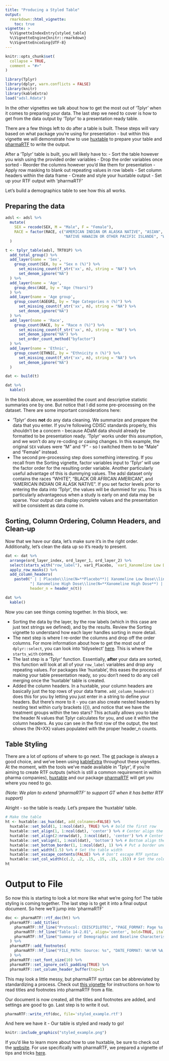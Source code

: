 ```yaml
---
title: "Producing a Styled Table"
output:
  rmarkdown::html_vignette:
    toc: true
vignette: >
  %\VignetteIndexEntry{styled_table}
  %\VignetteEngine{knitr::rmarkdown}
  %\VignetteEncoding{UTF-8}
---
```


```r
knitr::opts_chunk$set(
  collapse = TRUE,
  comment = "#>"
)
```

```r
library(Tplyr)
library(dplyr, warn.conflicts = FALSE)
library(knitr)
library(kableExtra)
load("adsl.Rdata")
```

In the other vignettes we talk about how to get the most out of 'Tplyr' when it comes to preparing your data. The last step we need to cover is how to get from the data output by 'Tplyr' to a presentation ready table.

There are a few things left to do after a table is built. These steps will vary based on what package you're using for presentation - but within this vignette we will demonstrate how to use [huxtable](https://hughjonesd.github.io/huxtable/) to prepare your table and [pharmaRTF](https://github.com/atorus-research/pharmaRTF) to write the output. 

After a 'Tplyr' table is built, you will likely have to:
- Sort the table however you wish using the provided order variables
- Drop the order variables once sorted
- Reorder the columns however you'd like them for presentation
- Apply row masking to blank out repeating values in row labels
- Set column headers within the data frame
- Create and style your huxtable output
- Set up your RTF output with 'pharmaRTF'

Let's build a demographics table to see how this all works.

## Preparing the data

```r
adsl <- adsl %>% 
  mutate(
    SEX = recode(SEX, M = "Male", F = "Female"), 
    RACE = factor(RACE, c("AMERICAN INDIAN OR ALASKA NATIVE", "ASIAN", "BLACK OR AFRICAN AMERICAN", 
                          "NATIVE HAWAIIN OR OTHER PACIFIC ISLANDE", "WHITE", "MULTIPLE"))
  )

t <- tplyr_table(adsl, TRT01P) %>% 
  add_total_group() %>% 
  add_layer(name = 'Sex', 
    group_count(SEX, by = "Sex n (%)") %>% 
      set_missing_count(f_str('xx', n), string = "NA") %>%
      set_denom_ignore("NA")
  ) %>% 
  add_layer(name = 'Age',
    group_desc(AGE, by = "Age (Years)")
  ) %>% 
  add_layer(name = 'Age group', 
    group_count(AGEGR1, by = "Age Categories n (%)") %>% 
      set_missing_count(f_str('xx', n), string = "NA") %>%
      set_denom_ignore("NA")
  ) %>% 
  add_layer(name = 'Race', 
    group_count(RACE, by = "Race n (%)") %>% 
      set_missing_count(f_str('xx', n), string = "NA") %>%
      set_denom_ignore("NA") %>% 
      set_order_count_method("byfactor")
  ) %>% 
  add_layer(name = 'Ethnic', 
    group_count(ETHNIC, by = "Ethnicity n (%)") %>% 
      set_missing_count(f_str('xx', n), string = "NA") %>%
      set_denom_ignore("NA")
  )

dat <- build(t)

dat %>% 
  kable()

```

In the block above, we assembled the count and descriptive statistic summaries one by one. But notice that I did some pre-processing on the dataset. There are some important considerations here:

- 'Tplyr' does **not** do any data cleaning. We summarize and prepare the data that you enter. If you're following CDISC standards properly, this shouldn't be a concern - because ADaM data should already be formatted to be presentation ready. 'Tplyr' works under this assumption, and we won't do any re-coding or casing changes. In this example, the original `SEX` values were "M" and "F" - so I switched them to be "Male" and "Female" instead.
- The second pre-processing step does something interesting. If you recall from the Sorting vignette, factor variables input to 'Tplyr' will use the factor order for the resulting order variable. Another particularly useful advantage of this is dummying values. The adsl dataset only contains the races "WHITE", "BLACK OR AFRICAN AMERICAN", and "AMERICAN INDIAN OR ALASK NATIVE". If you set factor levels prior to entering the data into 'Tplyr', the values will be dummied for you. This is particularly advantageous when a study is early on and data may be sparse. Your output can display complete values and the presentation will be consistent as data come in. 

## Sorting, Column Ordering, Column Headers, and Clean-up

Now that we have our data, let's make sure it's in the right order. Additionally, let's clean the data up so it's ready to present.

```r
dat <- dat %>% 
  arrange(ord_layer_index, ord_layer_1, ord_layer_2) %>% 
  select(starts_with("row_label"), var1_Placebo, `var1_Xanomeline Low Dose`, `var1_Xanomeline High Dose`, var1_Total) %>% 
  apply_row_masks() %>% 
  add_column_headers(
    paste0(" | | Placebo\\line(N=**Placebo**)| Xanomeline Low Dose\\line(N=**Xanomeline Low Dose**) ", 
           "| Xanomeline High Dose\\line(N=**Xanomeline High Dose**) | Total\\line(N=**Total**)"), 
           header_n = header_n(t))

dat %>% 
  kable()
```
Now you can see things coming together. In this block, we:

- Sorting the data by the layer, by the row labels (which in this case are just text strings we defined), and by the results. Review the Sorting vignette to understand how each layer handles sorting in more detail.
- The next step is where I re-order the columns and drop off the order columns. For more information about how to get the most out of `dplyr::select`, you can look into 'tidyselect' [here](https://tidyselect.r-lib.org/reference/select_helpers.html). This is where the `starts_with` comes.
- The last step is a 'Tplyr' function. Essentially, **after** your data are sorted, this function will look at all of your `row_label` variables and drop any repeating values. For packages like 'huxtable', this eases the process of making your table presentation ready, so you don't need to do any cell merging once the 'huxtable' table is created.
- Added the column headers. In a huxtable, your column headers are basically just the top rows of your data frame. `add_column_headers()` does this for you by letting you just enter in a string to define your headers. But there's more to it - you can also create nested headers by nesting text within curly brackets ({}), and notice that we have the treatment groups within the two stars? This actually allows you to take the header N values that Tplyr calculates for you, and use it within the column headers. As you can see in the first row of the output, the text shows the (N=XX) values populated with the proper header_n counts.

## Table Styling
There are a lot of options of where to go next. The [gt](https://gt.rstudio.com/) package is always a good choice, and we've been using [kableExtra](https://haozhu233.github.io/kableExtra/) throughout these vignettes. At the moment, with the tools we've made available in 'Tplyr', if you're aiming to create RTF outputs (which is still a common requirement in within pharma companies), [huxtable](https://hughjonesd.github.io/huxtable/) and our package [pharmaRTF](https://github.com/atorus-research/pharmaRTF) will get you where you need to go. 

_(Note: We plan to extend 'pharmaRTF' to support GT when it has better RTF support)_

Alright - so the table is ready. Let's prepare the 'huxtable' table.

```r
# Make the table
ht <- huxtable::as_hux(dat, add_colnames=FALSE) %>%
  huxtable::set_bold(1, 1:ncol(dat), TRUE) %>% # bold the first row
  huxtable::set_align(1, 1:ncol(dat), 'center') %>% # Center align the first row 
  huxtable::set_align(2:nrow(dat), 3:ncol(dat), 'center') %>% # Center align the results
  huxtable::set_valign(1, 1:ncol(dat), 'bottom') %>% # Bottom align the first row
  huxtable::set_bottom_border(1, 1:ncol(dat), 1) %>% # Put a border under the first row
  huxtable::set_width(1.5) %>% # Set the table width
  huxtable::set_escape_contents(FALSE) %>% # Don't escape RTF syntax
  huxtable::set_col_width(c(.2, .2, .15, .15, .15, .15)) # Set the column widths
ht
```

# Output to File

So now this is starting to look a lot more like what we're going for! The table styling is coming together. The last step is to get it into a final output document. So here we'll jump into 'pharmaRTF'

```r
doc <- pharmaRTF::rtf_doc(ht) %>% 
  pharmaRTF::add_titles(
    pharmaRTF::hf_line("Protocol: CDISCPILOT01", "PAGE_FORMAT: Page %s of %s", align='split', bold=TRUE, italic=TRUE),
    pharmaRTF::hf_line("Table 14-2.01", align='center', bold=TRUE, italic=TRUE),
    pharmaRTF::hf_line("Summary of Demographic and Baseline Characteristics", align='center', bold=TRUE, italic=TRUE)
  ) %>% 
  pharmaRTF::add_footnotes(
    pharmaRTF::hf_line("FILE_PATH: Source: %s", "DATE_FORMAT: %H:%M %A, %B %d, %Y", align='split', bold=FALSE, italic=TRUE)
  ) %>% 
  pharmaRTF::set_font_size(10) %>%
  pharmaRTF::set_ignore_cell_padding(TRUE) %>% 
  pharmaRTF::set_column_header_buffer(top=1)
```

This may look a little messy, but pharmaRTF syntax can be abbreviated by standardizing a process. Check out [this vignette](https://atorus-research.github.io/tf_from_file.html) for instructions on how to read titles and footnotes into pharmaRTF from a file. 

Our document is now created, all the titles and footnotes are added, and settings are good to go. Last step is to write it out. 

```r
pharmaRTF::write_rtf(doc, file='styled_example.rtf')
```

And here we have it - Our table is styled and ready to go!

```r
knitr::include_graphics("styled_example.png")
```

If you'd like to learn more about how to use huxtable, be sure to check out the [website](https://hughjonesd.github.io/huxtable/). For use specifically with pharmaRTF, we prepared a vignette of tips and tricks [here](https://atorus-research.github.io/huxtable_tips.html).
